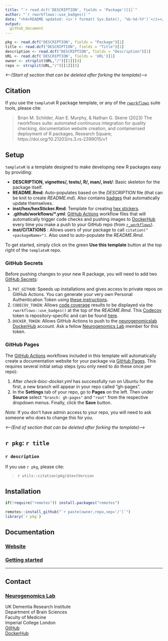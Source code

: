 ```yaml
---
title: "`r read.dcf('DESCRIPTION', fields = 'Package')[1]`"  
author: "`r rworkflows::use_badges()`" 
date: "<h4>README updated: <i>`r format( Sys.Date(), '%b-%d-%Y')`</i></h4>"
output:
  github_document
---
```


<!-- To modify Package/Title/Description/Authors fields, edit the DESCRIPTION file -->

```r
pkg <- read.dcf("DESCRIPTION", fields = "Package")[1]
title <- read.dcf("DESCRIPTION", fields = "Title")[1]
description <- read.dcf("DESCRIPTION", fields = "Description")[1]
URL <- read.dcf('DESCRIPTION', fields = 'URL')[1]
owner <- strsplit(URL,"/")[[1]][4]
repo <- strsplit(URL,"/")[[1]][5]
```
 
*\<---(Start of section that can be deleted after forking the template)---\>* 

## Citation

If you use the `templateR` R package template, 
or any of the [`rworkflows`](https://github.com/neurogenomics/rworkflows) suite tools,
please cite:

> Brian M. Schilder, Alan E. Murphy, & Nathan G. Skene (2023) The rworkflows suite: automated continuous integration for quality checking, documentation website creation, and containerised deployment of R packages, Research Square; https://doi.org/10.21203/rs.3.rs-2399015/v1

## Setup

`templateR` is a template designed to make developing new R packages easy by providing:  

  - **DESCRIPTION, vignettes/, tests/, R/, man/, inst/**: Basic skeleton for the package itself.  
  - **README.Rmd**: Auto-populates based on the *DESCRIPTION* file (that can be knit to create *README.md*). Also contains [badges](https://github.com/GuangchuangYu/badger) that automatically update themselves.   
  - **inst/hex/hexSticker.Rmd**: Template for creating [hex stickers](https://github.com/GuangchuangYu/hexSticker). 
  - **.github/workflows/\*.yml**: [GitHub Actions](https://docs.github.com/en/actions/learn-github-actions/understanding-github-actions) workflow files that will automatically trigger code checks and pushing images to [DockerHub](https://hub-stage.docker.com/) every time you make a push to your GitHub repo (from [`r_workflows`](https://github.com/neurogenomics/r_workflows)).
  - **inst/CITATIONS** : Allows users of your package to call `citation("<packageName>")`. Also used to auto-populate the *README.Rmd*.  
  
To get started, simply click on the green **Use this template** button at the top right of the `templateR` repo. 

### GitHub Secrets 

Before pushing changes to your new R package, 
you will need to add two [GitHub Secrets](https://docs.github.com/en/actions/security-guides/encrypted-secrets):  

1. `PAT_GITHUB`: Speeds up installations and gives access to private repos on GitHub Actions. You can generate your very own Personal Authentication Token using [these instructions](https://docs.github.com/en/authentication/keeping-your-account-and-data-secure/creating-a-personal-access-token).  
2. `CODECOV_TOKEN`: Allows [code coverage](https://app.codecov.io/) results to be displayed via the `rworkflows::use_badges()` at the top of the *README.Rmd*. This [Codecov](https://app.codecov.io/) token is repository-specific and can be found [here](https://app.codecov.io/gh/`r owner`/`r pkg`). 
3. `DOCKER_TOKEN`: Allows GitHub Actions to push to the [neurogenomicslab DockerHub](https://hub.docker.com/orgs/neurogenomicslab) account. Ask a fellow [Neurogenomics Lab](https://www.neurogenomics.co.uk/) member for this token.  


### GitHub Pages

The [GitHub Actions](https://docs.github.com/en/actions/learn-github-actions/understanding-github-actions) workflows included in this template will automatically create a documentation website for your package via [GitHub Pages](https://pages.github.com/). This requires several initial setup steps (you only need to do these once per repo):  

1. After *check-bioc-docker.yml* has successfully run on Ubuntu for the first, a new branch will appear in your repo called "gh-pages".  
2. In the **Settings** tab of your repo, go to **Pages** on the left. Then under **Source** select `"branch: gh-pages"` and `"root"` from the respective dropdown menus. Finally, click the **Save** button.  

*Note*: If you don't have admin access to your repo, you will need to ask someone who does to change this for you. 

*\<---(End of section that can be deleted after forking the template)---\>* 

## ``r pkg``: `r title`

### `r description`
 
If you use ``r pkg``, please cite: 

<!-- Modify this by editing the file: inst/CITATION  -->
> `r utils::citation(pkg)$textVersion`

## Installation 

```R
if(!require("remotes")) install.packages("remotes")

remotes::install_github("`r paste(owner,repo,sep='/')`")
library(`r pkg`)
```
## Documentation 

### [Website](https://`r owner`.github.io/`r repo`) 
### [Getting started](https://`r owner`.github.io/`r repo`/articles/`r pkg`) 

<hr>

## Contact
 
### [Neurogenomics Lab](https://www.neurogenomics.co.uk/)

UK Dementia Research Institute  
Department of Brain Sciences  
Faculty of Medicine  
Imperial College London   
[GitHub](https://github.com/neurogenomics)  
[DockerHub](https://hub.docker.com/orgs/neurogenomicslab)  

<br>
